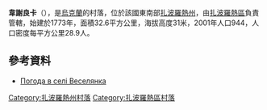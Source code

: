 {{coord|47|41|0|N|35|22|26|E|scale:100000|display=title}}

'''韋謝良卡'''（{{lang-uk|Веселянка}}），是[[烏克蘭|烏克蘭]]的村落，位於該國東南部[[扎波羅熱州|扎波羅熱州]]，由[[扎波羅熱區|扎波羅熱區]]負責管轄，始建於1773年，面積32.6平方公里，海拔高度31米，2001年人口944，人口密度每平方公里28.9人。

==參考資料==
* [http://weather.in.ua/ua/zaporozhskaja/3484 Погода в селі Веселянка] {{Wayback|url=http://weather.in.ua/ua/zaporozhskaja/3484 |date=20160305104738 }}

[[Category:扎波羅熱州村落|Category:扎波羅熱州村落]]
[[Category:扎波羅熱區村落|Category:扎波羅熱區村落]]


{{Zaporizhia-geo-stub}}